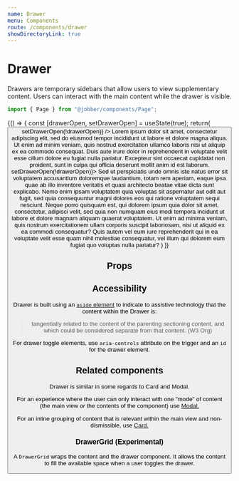 ```yaml
---
name: Drawer
menu: Components
route: /components/drawer
showDirectoryLink: true
---
```




# Drawer

<ComponentStatus stage="pre" responsive="yes" accessible="no" />

Drawers are temporary sidebars that allow users to view supplementary content.
Users can interact with the main content while the drawer is visible.

```ts
import { Page } from "@jobber/components/Page";
```

<Playground>
  {() => {
    const [drawerOpen, setDrawerOpen] = useState(true);
    return(
      <DrawerGrid>
        <Page
          title="Page"
          width="fill"
          intro=""
        >
          <Content>
            <Button
              label="Toggle Drawer"
              ariaControls="drawer-element"
              onClick={() => setDrawerOpen(!drawerOpen)}
            />
            <Text>Lorem ipsum dolor sit amet, consectetur adipiscing elit, sed do eiusmod tempor incididunt ut labore et dolore magna aliqua. Ut enim ad minim veniam, quis nostrud exercitation ullamco laboris nisi ut aliquip ex ea commodo consequat. Duis aute irure dolor in reprehenderit in voluptate velit esse cillum dolore eu fugiat nulla pariatur. Excepteur sint occaecat cupidatat non proident, sunt in culpa qui officia deserunt mollit anim id est laborum.</Text>
          </Content>
        </Page>
        <Drawer id="drawer-element" title="Drawer" open={drawerOpen} onRequestClose={() => setDrawerOpen(!drawerOpen)}>
          <Content>
            <Text>Sed ut perspiciatis unde omnis iste natus error sit voluptatem accusantium doloremque laudantium, totam rem aperiam, eaque ipsa quae ab illo inventore veritatis et quasi architecto beatae vitae dicta sunt explicabo. Nemo enim ipsam voluptatem quia voluptas sit aspernatur aut odit aut fugit, sed quia consequuntur magni dolores eos qui ratione voluptatem sequi nesciunt. Neque porro quisquam est, qui dolorem ipsum quia dolor sit amet, consectetur, adipisci velit, sed quia non numquam eius modi tempora incidunt ut labore et dolore magnam aliquam quaerat voluptatem. Ut enim ad minima veniam, quis nostrum exercitationem ullam corporis suscipit laboriosam, nisi ut aliquid ex ea commodi consequatur? Quis autem vel eum iure reprehenderit qui in ea voluptate velit esse quam nihil molestiae consequatur, vel illum qui dolorem eum fugiat quo voluptas nulla pariatur?</Text>
          </Content>
        </Drawer>
      </DrawerGrid>)
  }}

</Playground>

## Props

<Props of={Drawer} />

## Accessibility

Drawer is built using an
[`aside` element](https://www.w3.org/TR/html52/sections.html#the-aside-element)
to indicate to assistive technology that the content within the Drawer is:

> tangentially related to the content of the parenting sectioning content, and
> which could be considered separate from that content. (W3 Org)

For drawer toggle elements, use `aria-controls` attribute on the trigger and an
`id` for the drawer element.

## Related components

Drawer is similar in some regards to Card and Modal.

For an experience where the user can only interact with one "mode" of content
(the main view _or_ the contents of the component) use
[Modal.](https://atlantis.getjobber.com/components/modal)

For an inline grouping of content that is relevant within the main view and
non-dismissible, use [Card.](https://atlantis.getjobber.com/components/modal)

### DrawerGrid (Experimental)

A `DrawerGrid` wraps the content and the drawer component. It allows the content
to fill the available space when a user toggles the drawer.
